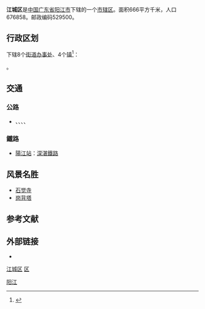 {{Infobox China County
| county = 江城区
| Photo = 阳江学宫.JPG
| Photoname = 位于江城区的阳江学宫
| map = 
| Pinyin = Jiangcheng Qu
| Belong = [[广东省|广东省]][[阳江市|阳江市]]
| Types = [[市辖区|市辖区]]
| admincode = 
| founded = 
| seat = [[南恩街道|南恩街道]]
| officerTitle = 
| officer = 
| officerTitle2 = 
| officer2 = 
| division = 8个[[街道|街道]]2个[[镇|镇]]
| town = 2
| township = 
| subdistrict = 8
| dialect = 阳江话
| post code = 529500
| phone code = 0662
| coordinate = 
| area = 666
| area land = 
| area water = 
| census yr = 2015
| pop = 676858
| density = 
| GDP = 309亿
| GDP_as_of = 
| GDPPC = 
| carlicense = 粤Q
| web = www.jiangcheng.gov.cn
| web_title = 
}}

'''江城区'''是[[中国|中国]][[广东省|广东省]][[阳江市|阳江市]]下辖的一个[[市辖区|市辖区]]。面积666平方千米，人口676858。邮政编码529500。

== 行政区划 ==
{{PAGENAMEBASE}}下辖8个[[街道办事处|街道办事处]]、4个[[行政建制镇|镇]]<ref>{{PRC admin/ref sgc|44/17/02}}</ref>：

{{PRC admin/children|44/17/02}}。

== 交通 ==
===公路===
* {{China Expwy Name|G15}}、{{China Expwy Name|S51|P= Guangdong}}、{{中国国道名|228}}、{{中国国道名|234}}、{{中国国道名|325}}

===鐵路===
* [[陽江站|陽江站]]：{{rint|cn|crh}}[[深湛鐵路|深湛鐵路]]

== 风景名胜 ==
{{see also|江城区各级文物保护单位列表}}
*[[石觉寺|石觉寺]]
*[[岗背塔|岗背塔]]

== 参考文献 ==
{{reflist}}

== 外部链接 ==
* {{Official website|http://www.jiangcheng.gov.cn/|name=阳江市江城区人民政府门户网站}}

{{GD-stub}}
{{江城区行政区划}}
{{阳江市行政区划}}
{{广东行政区划}}

[[category:江城区|]]
[[category:阳江区县市|区]]
[[Category:广东市辖区|阳江]]